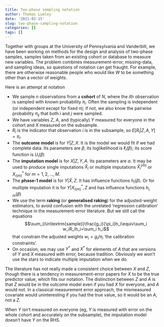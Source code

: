 ```yaml
---
title: Two-phase sampling notation
author: Thomas Lumley
date: '2021-02-15'
slug: two-phase-sampling-notation
categories: []
tags: []
---
```


Together with groups at the University of Pennsylvania and Vanderbilt, we have been working on methods for the design and analysis of two-phase samples, samples taken from an existing cohort or database to measure new variables.  The problem combines measurement-error, missing-data, and sampling ideas, so questions of notation can get fraught.  For example, there are otherwise reasonable people who would like $W$ to be something other than a vector of weights. 

Here is an attempt at notation

- We sample $n$ observations from a **cohort** of $N$, where the $i$th observation is sampled with known probability $\pi_i$. Often the sampling is independent (or independent except for fixed $n$); if not, we also know the pairwise probability $\pi_{ij}$ that both $i$ and $j$ were sampled.
- We have variables $Z$, $A$, and (typically) $Y$ measured for everyone in the cohort and $X$ measured on the subsample. 
- $R_i$ is the indicator that observation $i$ is in the subsample, so $E[R_i|Z,A,Y]=\pi_i$. 
- The **outcome model** is for $Y|Z,X$. It is the model we would fit if we had complete data. Its parameters are $\beta$; its loglikelihood is $\ell_i(\beta)$; its score function is $U_i(\beta)$
- The **imputation model** is for $X|Z,Y,A$. Its parameters  are  $\alpha$. It may be used to produce single imputations $\hat X_i$ or multiple imputations $\hat X_i^{(m)}$ or $X^*_{i(m)}$ for $m=1,2,\dots,M$.
- The **phase-1 model** is for $Y|\hat X, Z$. It has influence functions $h_i(\beta)$. Or for multiple imputation it is for $Y|X^*_{i(m)}, Z$ and has influence functions $h_{i,m}(\beta)$
- We use the term **raking** (or **generalised raking**) for the adjusted-weight estimators, to avoid confusion with the unrelated 'regression calibration' technique in the measurement-error literature. But we still call the equations
$$\sum_{i\in\textrm{sample}}\frac{g_i}{\pi_i}h_i\equiv\sum_i w_iR_ih_i=\sum_i h_i$$
that constrain the adjusted weights $w_i=g_i/\pi_i$ 'the calibration constraints'.
- On occasion, we may use $Y^*$ and $X^*$ for elements of $A$ that are versions of $Y$ and $X$ measured with error, because tradition. Obviously we won't use the stars to indicate multiple imputation when we do.

The literature has not really made a consistent choice between $X$ and $Z$, though there is a tendency in measurement-error papers for $X$ to be the true predictor value, which fits our notation.  The distinction between $Z$ and $A$ is that $Z$ would be in the outcome model even if you had $X$ for everyone, and $A$ would not. In a classical measurement error approach, the mismeasured covariate would uninteresting if you had the true value, so it would be an $A$, not a $Z$.

When $Y$ isn't measured on everyone (eg, $Y$ is measured with error on the whole cohort and accurately on the subsample), the imputation model doesn't have $Y$ on the RHS.
